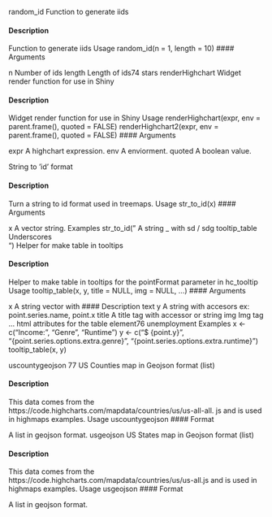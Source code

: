 
random_id
Function to generate iids

#### Description 

Function to generate iids
Usage
random_id(n = 1, length = 10)
 #### Arguments 

n Number of ids
length Length of ids74
stars
renderHighchart
Widget render function for use in Shiny

#### Description 

Widget render function for use in Shiny
Usage
renderHighchart(expr, env = parent.frame(), quoted = FALSE)
renderHighchart2(expr, env = parent.frame(), quoted = FALSE)
 #### Arguments 

expr A highchart expression.
env A enviorment.
quoted A boolean value.

String to ’id’ format

#### Description 

Turn a string to id format used in treemaps.
Usage
str_to_id(x)
 #### Arguments 

x
A vector string.
Examples
str_to_id(" A string _ with sd / sdg
tooltip_table
Underscores \
")
Helper for make table in tooltips

#### Description 

Helper to make table in tooltips for the pointFormat parameter in hc_tooltip
Usage
tooltip_table(x, y, title = NULL, img = NULL, ...)
 #### Arguments 

x A string vector with 
#### Description 
 text
y A string with accesors ex: point.series.name, point.x
title A title tag with accessor or string
img Img tag
... html attributes for the table element76
unemployment
Examples
x <- c("Income:", "Genre", "Runtime")
y <- c("$ {point.y}", "{point.series.options.extra.genre}",
"{point.series.options.extra.runtime}")
tooltip_table(x, y)



uscountygeojson
77
US Counties map in Geojson format (list)

#### Description 

This data comes from the https://code.highcharts.com/mapdata/countries/us/us-all-all.
js and is used in highmaps examples.
Usage
uscountygeojson
#### Format

A list in geojson format.
usgeojson
US States map in Geojson format (list)

#### Description 

This data comes from the https://code.highcharts.com/mapdata/countries/us/us-all.js
and is used in highmaps examples.
Usage
usgeojson
#### Format

A list in geojson format.
